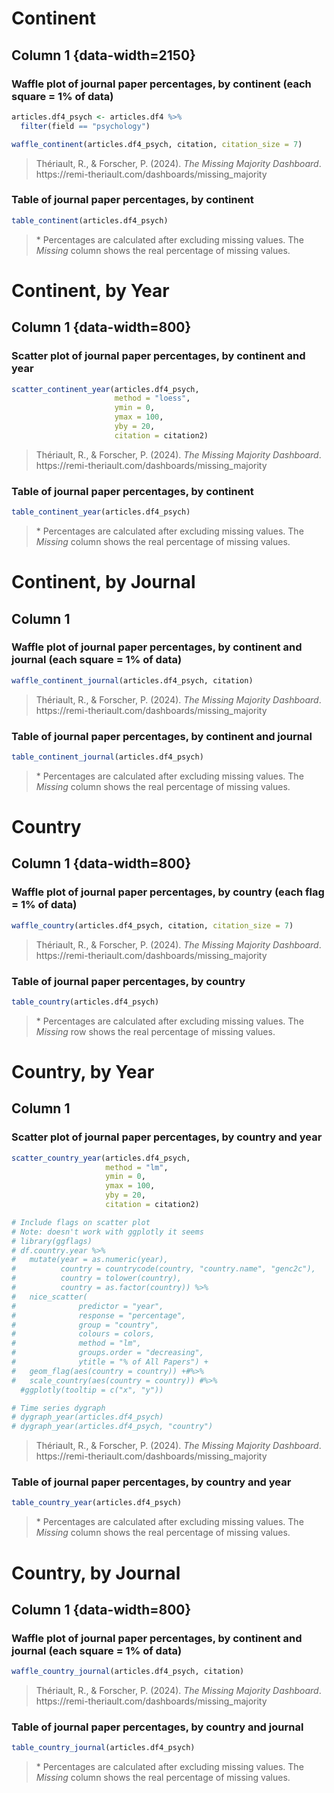 # Continent {data-navmenu="Psychology"}

## Column 1 {data-width=2150} {.tabset .tabset-fade}

### Waffle plot of journal paper percentages, by continent (each square = 1% of data) {data-height=680}

```r
articles.df4_psych <- articles.df4 %>% 
  filter(field == "psychology")

waffle_continent(articles.df4_psych, citation, citation_size = 7)

```

> Thériault, R., & Forscher, P. (2024). *The Missing Majority Dashboard*. https://remi-theriault.com/dashboards/missing_majority

### Table of journal paper percentages, by continent

```r
table_continent(articles.df4_psych)

```

> \* Percentages are calculated after excluding missing values. The *Missing* column shows the real percentage of missing values.

# Continent, by Year {data-navmenu="Psychology"}

## Column 1 {data-width=800} {.tabset .tabset-fade}

### Scatter plot of journal paper percentages, by continent and year {data-height=680}

```r
scatter_continent_year(articles.df4_psych, 
                       method = "loess",
                       ymin = 0,
                       ymax = 100,
                       yby = 20,
                       citation = citation2)

```

> Thériault, R., & Forscher, P. (2024). *The Missing Majority Dashboard*. https://remi-theriault.com/dashboards/missing_majority

### Table of journal paper percentages, by continent

```r
table_continent_year(articles.df4_psych)

```

> \* Percentages are calculated after excluding missing values. The *Missing* column shows the real percentage of missing values.

# Continent, by Journal {data-navmenu="Psychology"}

## Column 1 {.tabset .tabset-fade}

### Waffle plot of journal paper percentages, by continent and journal (each square = 1% of data) {data-height=680}

```r
waffle_continent_journal(articles.df4_psych, citation)

```

> Thériault, R., & Forscher, P. (2024). *The Missing Majority Dashboard*. https://remi-theriault.com/dashboards/missing_majority

### Table of journal paper percentages, by continent and journal

```r
table_continent_journal(articles.df4_psych)

```

> \* Percentages are calculated after excluding missing values. The *Missing* column shows the real percentage of missing values.

# Country {data-navmenu="Psychology"}

## Column 1 {data-width=800} {.tabset .tabset-fade}

### Waffle plot of journal paper percentages, by country (each flag = 1% of data) {data-height=680}

```r
waffle_country(articles.df4_psych, citation, citation_size = 7)

```

> Thériault, R., & Forscher, P. (2024). *The Missing Majority Dashboard*. https://remi-theriault.com/dashboards/missing_majority

### Table of journal paper percentages, by country

```r
table_country(articles.df4_psych)

```

> \* Percentages are calculated after excluding missing values. The *Missing* row shows the real percentage of missing values.

# Country, by Year {data-navmenu="Psychology"}

## Column 1 {.tabset .tabset-fade}

### Scatter plot of journal paper percentages, by country and year {data-height=680}

```r
scatter_country_year(articles.df4_psych, 
                     method = "lm",
                     ymin = 0,
                     ymax = 100,
                     yby = 20,
                     citation = citation2)

# Include flags on scatter plot
# Note: doesn't work with ggplotly it seems
# library(ggflags)
# df.country.year %>%
#   mutate(year = as.numeric(year),
#          country = countrycode(country, "country.name", "genc2c"),
#          country = tolower(country),
#          country = as.factor(country)) %>%
#   nice_scatter(
#              predictor = "year",
#              response = "percentage",
#              group = "country",
#              colours = colors,
#              method = "lm",
#              groups.order = "decreasing",
#              ytitle = "% of All Papers") + 
#   geom_flag(aes(country = country)) +#%>%
#   scale_country(aes(country = country)) #%>%
  #ggplotly(tooltip = c("x", "y"))

# Time series dygraph 
# dygraph_year(articles.df4_psych)
# dygraph_year(articles.df4_psych, "country")

```

> Thériault, R., & Forscher, P. (2024). *The Missing Majority Dashboard*. https://remi-theriault.com/dashboards/missing_majority

### Table of journal paper percentages, by country and year

```r
table_country_year(articles.df4_psych)

```

> \* Percentages are calculated after excluding missing values. The *Missing* column shows the real percentage of missing values.

# Country, by Journal {data-navmenu="Psychology"}

## Column 1 {data-width=800} {.tabset .tabset-fade}

### Waffle plot of journal paper percentages, by continent and journal (each square = 1% of data) {data-height=680}

```r
waffle_country_journal(articles.df4_psych, citation)

```

> Thériault, R., & Forscher, P. (2024). *The Missing Majority Dashboard*. https://remi-theriault.com/dashboards/missing_majority

### Table of journal paper percentages, by country and journal

```r
table_country_journal(articles.df4_psych)

```

> \* Percentages are calculated after excluding missing values. The *Missing* column shows the real percentage of missing values.
